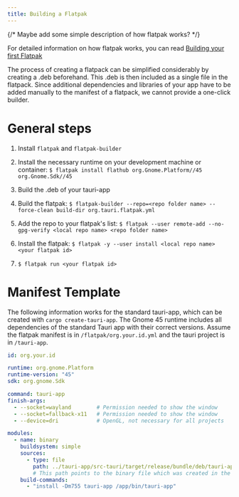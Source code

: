 ```yaml
---
title: Building a Flatpak
---
```


{/* Maybe add some simple description of how flatpak works? */}

For detailed information on how flatpak works, you can read [Building your first Flatpak](https://docs.flatpak.org/en/latest/first-build.html)

The process of creating a flatpack can be simplified considerably by creating a .deb beforehand.
This .deb is then included as a single file in the flatpack.
Since additional dependencies and libraries of your app have to be added manually to the manifest of a flatpack, we cannot provide a one-click builder.

# General steps

1. Install `flatpak` and `flatpak-builder`

2. Install the necessary runtime on your development machine or container:
    `$ flatpak install flathub org.Gnome.Platform//45 org.Gnome.Sdk//45`

3. Build the .deb of your tauri-app

4. Build the flatpak: `$ flatpak-builder --repo=<repo folder name> --force-clean build-dir org.tauri.flatpak.yml`

5. Add the repo to your flatpak's list: `$ flatpak --user remote-add --no-gpg-verify <local repo name> <repo folder name>`

6. Install the flatpak: `$ flatpak -y --user install <local repo name> <your flatpak id>`

7. `$ flatpak run <your flatpak id>`


# Manifest Template
The following information works for the standard tauri-app, which can be created with `cargo create-tauri-app`.
The Gnome 45 runtime includes all dependencies of the standard Tauri app with their correct versions.
Assume the flatpak manifest is in `/flatpak/org.your.id.yml` and the tauri project is in `/tauri-app`.

```yaml
id: org.your.id

runtime: org.gnome.Platform
runtime-version: "45"
sdk: org.gnome.Sdk

command: tauri-app
finish-args:
  - --socket=wayland        # Permission needed to show the window
  - --socket=fallback-x11   # Permission needed to show the window
  - --device=dri            # OpenGL, not necessary for all projects

modules:
  - name: binary
    buildsystem: simple
    sources:
      - type: file
        path: ../tauri-app/src-tauri/target/release/bundle/deb/tauri-app_0.1.0_amd64/data/usr/bin/tauri-app
        # This path points to the binary file which was created in the .deb bundle. Tauri also creates a folder which corresponds to the content of the unpacked .deb.
    build-commands:
      - "install -Dm755 tauri-app /app/bin/tauri-app"
```
